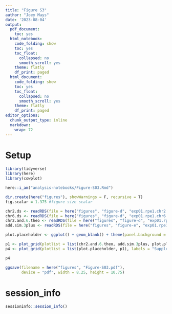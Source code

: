 ```yaml
---
title: "Figure S3"
author: "Joey Mays"
date: '2023-08-04'
output:
  pdf_document:
    toc: yes
  html_notebook:
    code_folding: show
    toc: yes
    toc_float:
      collapsed: no
      smooth_scroll: yes
    theme: flatly
    df_print: paged
  html_document:
    code_folding: show
    toc: yes
    toc_float:
      collapsed: no
      smooth_scroll: yes
    theme: flatly
    df_print: paged
editor_options:
  chunk_output_type: inline
  markdown:
    wrap: 72
---
```


# Setup

```r
library(tidyverse)
library(here)
library(cowplot)
```

```r
here::i_am("analysis-notebooks/Figure-S03.Rmd")
```

```r
dir.create(here("figures"), showWarnings = F, recursive = T)
fig.scalar = 1.375 #figure size scalar
```

```r
chr2.ds <- readRDS(file = here("figures", "figure-d", "exp01.rpe1.chr2.downsampleProbes.RDS"))
chr6.ds <- readRDS(file = here("figures", "figure-d", "exp01.rpe1.chr6.downsampleProbes.RDS"))
chr2.and.6.theo <- readRDS(file = here("figures", "figure-d", "exp01.rpe1.chr2and6.downsampleProbes.theoretical.RDS"))
add.sim.3plus <- readRDS(file = here("figures", "figure-e", "exp01.rpe1.probeSim.scramble.3plus.split.RDS"))
```

```r
plot.placeholder <- ggplot() + geom_blank() + theme(panel.background = element_blank())
```


```r
p1 <- plot_grid(plotlist = list(chr2.and.6.theo, add.sim.3plus, plot.placeholder), labels = c("A.", "B.", ""), label_size = 12, ncol = 1, scale = 0.95, rel_heights = c(1,1,2))
p4 <- plot_grid(plotlist = list(plot.placeholder, p1), labels = "Supplemental Figure 3", label_size = 12, ncol = 1, rel_heights = c(1,40), hjust = -0.05)
```

```r
p4
```


```r
ggsave(filename = here("figures", "Figure-S03.pdf"), 
       device = "pdf", width = 8.25, height = 10.75)
```

# session_info

```r
sessioninfo::session_info()
```
